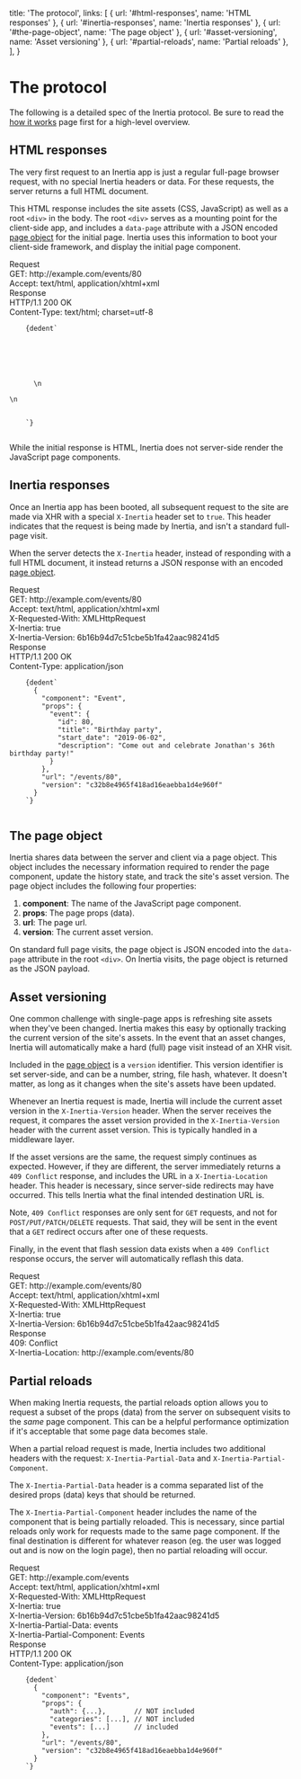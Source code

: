 
  title: 'The protocol',
  links: [
    { url: '#html-responses', name: 'HTML responses' },
    { url: '#inertia-responses', name: 'Inertia responses' },
    { url: '#the-page-object', name: 'The page object' },
    { url: '#asset-versioning', name: 'Asset versioning' },
    { url: '#partial-reloads', name: 'Partial reloads' },
  ],
}

# The protocol

The following is a detailed spec of the Inertia protocol. Be sure to read the [how it works](/how-it-works) page first for a high-level overview.

## HTML responses

The very first request to an Inertia app is just a regular full-page browser request, with no special Inertia headers or data. For these requests, the server returns a full HTML document.

This HTML response includes the site assets (CSS, JavaScript) as well as a root `<div>` in the body. The root `<div>` serves as a mounting point for the client-side app, and includes a `data-page` attribute with a JSON encoded [page object](#the-page-object) for the initial page. Inertia uses this information to boot your client-side framework, and display the initial page component.

<div className="rounded overflow-hidden" style={{ background: '#202e59' }}>
  <div className="pt-6 px-6 text-white font-mono text-sm">
    <div className="text-gray-600 font-bold text-xs uppercase">Request</div>
    <div className="mt-1">
      <span className="text-blue-400">GET:</span> http://example.com/events/80
    </div>
    <div>
      <span className="text-blue-400">Accept:</span> text/html, application/xhtml+xml
    </div>
    <div className="mt-8 text-gray-600 font-bold text-xs uppercase">Response</div>
    <div className="mt-1">HTTP/1.1 200 OK</div>
    <div>
      <span className="text-blue-400">Content-Type:</span> text/html; charset=utf-8
    </div>
  </div>
  <Code className="p-6 leading-normal" language="html">
    {dedent`
      <html>
      <head>
          <title>My app</title>
          <link href="/css/app.css" rel="stylesheet">
          <script src="/js/app.js" defer></script>
      </head>
      <body>\n
      <div id="app" data-page='{"component":"Event","props":{"event":{"id":80,"title":"Birthday party","start_date":"2019-06-02","description":"Come out and celebrate Jonathan&apos;s 36th birthday party!"}},"url":"/events/80","version":"c32b8e4965f418ad16eaebba1d4e960f"}'></div>\n
      </body>
      </html>
    `}
  </Code>
</div>

<Notice>While the initial response is HTML, Inertia does not server-side render the JavaScript page components.</Notice>

## Inertia responses

Once an Inertia app has been booted, all subsequent request to the site are made via XHR with a special `X-Inertia` header set to `true`. This header indicates that the request is being made by Inertia, and isn't a standard full-page visit.

When the server detects the `X-Inertia` header, instead of responding with a full HTML document, it instead returns a JSON response with an encoded [page object](#the-page-object).

<div className="rounded overflow-hidden" style={{ background: '#202e59' }}>
  <div className="pt-6 px-6 text-white font-mono text-sm">
    <div className="text-gray-600 font-bold text-xs uppercase">Request</div>
    <div className="mt-1">
      <span className="text-blue-400">GET:</span> http://example.com/events/80
    </div>
    <div>
      <span className="text-blue-400">Accept:</span> text/html, application/xhtml+xml
    </div>
    <div>
      <span className="text-blue-400">X-Requested-With:</span> XMLHttpRequest
    </div>
    <div>
      <span className="text-blue-400">X-Inertia:</span> true
    </div>
    <div>
      <span className="text-blue-400">X-Inertia-Version:</span> 6b16b94d7c51cbe5b1fa42aac98241d5
    </div>
    <div className="mt-8 text-gray-600 font-bold text-xs uppercase">Response</div>
    <div className="mt-1">HTTP/1.1 200 OK</div>
    <div>
      <span className="text-blue-400">Content-Type:</span> application/json
    </div>
  </div>
  <Code className="p-6 leading-normal" language="json">
    {dedent`
      {
        "component": "Event",
        "props": {
          "event": {
            "id": 80,
            "title": "Birthday party",
            "start_date": "2019-06-02",
            "description": "Come out and celebrate Jonathan's 36th birthday party!"
          }
        },
        "url": "/events/80",
        "version": "c32b8e4965f418ad16eaebba1d4e960f"
      }
    `}
  </Code>
</div>

## The page object

Inertia shares data between the server and client via a page object. This object includes the necessary information required to render the page component, update the history state, and track the site's asset version. The page object includes the following four properties:

1. **component**: The name of the JavaScript page component.
2. **props**: The page props (data).
3. **url**: The page url.
4. **version**: The current asset version.

On standard full page visits, the page object is JSON encoded into the `data-page` attribute in the root `<div>`. On Inertia visits, the page object is returned as the JSON payload.

## Asset versioning

One common challenge with single-page apps is refreshing site assets when they've been changed. Inertia makes this easy by optionally tracking the current version of the site's assets. In the event that an asset changes, Inertia will automatically make a hard (full) page visit instead of an XHR visit.

Included in the [page object](#the-page-object) is a `version` identifier. This version identifier is set server-side, and can be a number, string, file hash, whatever. It doesn't matter, as long as it changes when the site's assets have been updated.

Whenever an Inertia request is made, Inertia will include the current asset version in the `X-Inertia-Version` header. When the server receives the request, it compares the asset version provided in the `X-Inertia-Version` header with the current asset version. This is typically handled in a middleware layer.

If the asset versions are the same, the request simply continues as expected. However, if they are different, the server immediately returns a `409 Conflict` response, and includes the URL in a `X-Inertia-Location` header. This header is necessary, since server-side redirects may have occurred. This tells Inertia what the final intended destination URL is.

Note, `409 Conflict` responses are only sent for `GET` requests, and not for `POST/PUT/PATCH/DELETE` requests. That said, they will be sent in the event that a `GET` redirect occurs after one of these requests.

Finally, in the event that flash session data exists when a `409 Conflict` response occurs, the server will automatically reflash this data.

<div className="rounded overflow-hidden" style={{ background: '#202e59' }}>
  <div className="p-6 text-white font-mono text-sm">
    <div className="text-gray-600 font-bold text-xs uppercase">Request</div>
    <div className="mt-1">
      <span className="text-blue-400">GET:</span> http://example.com/events/80
    </div>
    <div>
      <span className="text-blue-400">Accept:</span> text/html, application/xhtml+xml
    </div>
    <div>
      <span className="text-blue-400">X-Requested-With:</span> XMLHttpRequest
    </div>
    <div>
      <span className="text-blue-400">X-Inertia:</span> true
    </div>
    <div>
      <span className="text-blue-400">X-Inertia-Version:</span> 6b16b94d7c51cbe5b1fa42aac98241d5
    </div>
    <div className="mt-8 text-gray-600 font-bold text-xs uppercase">Response</div>
    <div className="mt-1">409: Conflict</div>
    <div>
      <span className="text-blue-400">X-Inertia-Location:</span> http://example.com/events/80
    </div>
  </div>
</div>

## Partial reloads

When making Inertia requests, the partial reloads option allows you to request a subset of the props (data) from the server on subsequent visits to the _same_ page component. This can be a helpful performance optimization if it's acceptable that some page data becomes stale.

When a partial reload request is made, Inertia includes two additional headers with the request: `X-Inertia-Partial-Data` and `X-Inertia-Partial-Component`.

The `X-Inertia-Partial-Data` header is a comma separated list of the desired props (data) keys that should be returned.

The `X-Inertia-Partial-Component` header includes the name of the component that is being partially reloaded. This is necessary, since partial reloads only work for requests made to the same page component. If the final destination is different for whatever reason (eg. the user was logged out and is now on the login page), then no partial reloading will occur.

<div className="rounded overflow-hidden" style={{ background: '#202e59' }}>
  <div className="pt-6 px-6 text-white font-mono text-sm">
    <div className="text-gray-600 font-bold text-xs uppercase">Request</div>
    <div className="mt-1">
      <span className="text-blue-400">GET:</span> http://example.com/events
    </div>
    <div>
      <span className="text-blue-400">Accept:</span> text/html, application/xhtml+xml
    </div>
    <div>
      <span className="text-blue-400">X-Requested-With:</span> XMLHttpRequest
    </div>
    <div>
      <span className="text-blue-400">X-Inertia:</span> true
    </div>
    <div>
      <span className="text-blue-400">X-Inertia-Version:</span> 6b16b94d7c51cbe5b1fa42aac98241d5
    </div>
    <div>
      <span className="text-blue-400">X-Inertia-Partial-Data:</span> events
    </div>
    <div>
      <span className="text-blue-400">X-Inertia-Partial-Component:</span> Events
    </div>
    <div className="mt-8 text-gray-600 font-bold text-xs uppercase">Response</div>
    <div className="mt-1">HTTP/1.1 200 OK</div>
    <div>
      <span className="text-blue-400">Content-Type:</span> application/json
    </div>
  </div>
  <Code className="p-6 leading-normal" language="json">
    {dedent`
      {
        "component": "Events",
        "props": {
          "auth": {...},       // NOT included
          "categories": [...], // NOT included
          "events": [...]      // included
        },
        "url": "/events/80",
        "version": "c32b8e4965f418ad16eaebba1d4e960f"
      }
    `}
  </Code>
</div>
